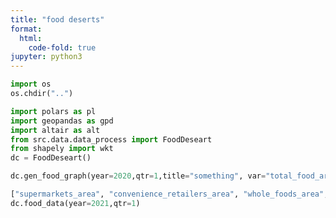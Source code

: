 ```yaml
---
title: "food deserts"
format:
  html:
    code-fold: true
jupyter: python3
---
```


```python
import os
os.chdir("..")
```

```python
import polars as pl
import geopandas as gpd
import altair as alt
from src.data.data_process import FoodDeseart
from shapely import wkt
dc = FoodDeseart()
```

```python
dc.gen_food_graph(year=2020,qtr=1,title="something", var="total_food_area")
```

```python
["supermarkets_area", "convenience_retailers_area", "whole_foods_area", "total_food_area"]
dc.food_data(year=2021,qtr=1)
```